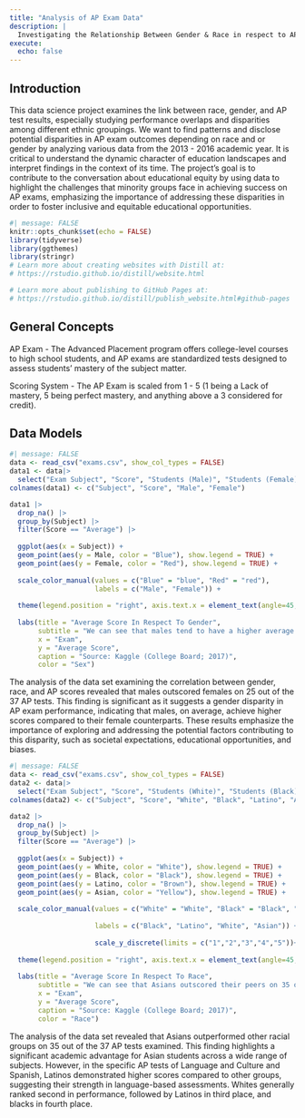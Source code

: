```yaml
---
title: "Analysis of AP Exam Data"
description: |
  Investigating the Relationship Between Gender & Race in respect to AP Exam Scores
execute: 
  echo: false
---
```

## Introduction

This data science project examines the link between race, gender, and AP test results, especially studying performance overlaps and disparities among different ethnic groupings. We want to find patterns and disclose potential disparities in AP exam outcomes depending on race and or gender by analyzing various data from the 2013 - 2016 academic year. It is critical to understand the dynamic character of education landscapes and interpret findings in the context of its time. The project's goal is to contribute to the conversation about educational equity by using data to highlight the challenges that minority groups face in achieving success on AP exams, emphasizing the importance of addressing these disparities in order to foster inclusive and equitable educational opportunities.

```r
#| message: FALSE 
knitr::opts_chunk$set(echo = FALSE)
library(tidyverse)
library(ggthemes)
library(stringr)
# Learn more about creating websites with Distill at:
# https://rstudio.github.io/distill/website.html

# Learn more about publishing to GitHub Pages at:
# https://rstudio.github.io/distill/publish_website.html#github-pages
```

## General Concepts

AP Exam - The Advanced Placement program offers college-level courses to high school students, and AP exams are standardized tests designed to assess students' mastery of the subject matter.

Scoring System - The AP Exam is scaled from 1 - 5 (1 being a Lack of mastery, 5 being perfect mastery, and anything above a 3 considered for credit).

## Data Models

```r
#| message: FALSE 
data <- read_csv("exams.csv", show_col_types = FALSE)
data1 <- data|>
  select("Exam Subject", "Score", "Students (Male)", "Students (Female)")
colnames(data1) <- c("Subject", "Score", "Male", "Female")

data1 |>
  drop_na() |>
  group_by(Subject) |>
  filter(Score == "Average") |>
  
  ggplot(aes(x = Subject)) +
  geom_point(aes(y = Male, color = "Blue"), show.legend = TRUE) +
  geom_point(aes(y = Female, color = "Red"), show.legend = TRUE) +
  
  scale_color_manual(values = c("Blue" = "blue", "Red" = "red"),
                     labels = c("Male", "Female")) +
  
  theme(legend.position = "right", axis.text.x = element_text(angle=45, hjust=1, size = 7)) +
  
  labs(title = "Average Score In Respect To Gender",
       subtitle = "We can see that males tend to have a higher average than females",
       x = "Exam",
       y = "Average Score",
       caption = "Source: Kaggle (College Board; 2017)",
       color = "Sex")
```

The analysis of the data set examining the correlation between gender, race, and AP scores revealed that males outscored females on 25 out of the 37 AP tests. This finding is significant as it suggests a gender disparity in AP exam performance, indicating that males, on average, achieve higher scores compared to their female counterparts. These results emphasize the importance of exploring and addressing the potential factors contributing to this disparity, such as societal expectations, educational opportunities, and biases.

```r
#| message: FALSE 
data <- read_csv("exams.csv", show_col_types = FALSE)
data2 <- data|>
  select("Exam Subject", "Score", "Students (White)", "Students (Black)", "Students (Hispanic/Latino)", "Students (Asian)")
colnames(data2) <- c("Subject", "Score", "White", "Black", "Latino", "Asian")

data2 |>
  drop_na() |>
  group_by(Subject) |>
  filter(Score == "Average") |>
  
  ggplot(aes(x = Subject)) +
  geom_point(aes(y = White, color = "White"), show.legend = TRUE) +
  geom_point(aes(y = Black, color = "Black"), show.legend = TRUE) +
  geom_point(aes(y = Latino, color = "Brown"), show.legend = TRUE) +
  geom_point(aes(y = Asian, color = "Yellow"), show.legend = TRUE) +
  
  scale_color_manual(values = c("White" = "White", "Black" = "Black", "Brown" = "Brown", "Yellow" = "Yellow"),
                     
                     labels = c("Black", "Latino", "White", "Asian")) +
  
                     scale_y_discrete(limits = c("1","2","3","4","5"))+
  
  theme(legend.position = "right", axis.text.x = element_text(angle=45, hjust=1, size = 7)) +
  
  labs(title = "Average Score In Respect To Race",
       subtitle = "We can see that Asians outscored their peers on 35 out of the 37 AP tests",
       x = "Exam",
       y = "Average Score",
       caption = "Source: Kaggle (College Board; 2017)",
       color = "Race")
```

The analysis of the data set revealed that Asians outperformed other racial groups on 35 out of the 37 AP tests examined. This finding highlights a significant academic advantage for Asian students across a wide range of subjects. However, in the specific AP tests of Language and Culture and Spanish, Latinos demonstrated higher scores compared to other groups, suggesting their strength in language-based assessments. Whites generally ranked second in performance, followed by Latinos in third place, and blacks in fourth place. 
